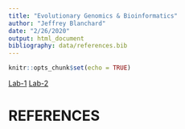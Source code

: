 ```yaml
---
title: "Evolutionary Genomics & Bioinformatics"
author: "Jeffrey Blanchard"
date: "2/26/2020"
output: html_document
bibliography: data/references.bib
---
```


```r
knitr::opts_chunk$set(echo = TRUE)
```
  [Lab-1](Lab_1.html)
  [Lab-2](Lab_2.html)
  
# REFERENCES
